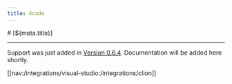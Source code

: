 ```yaml
---
title: Xcode
---
```


<PageCategory id="ides" />
# [${meta.title}]

---

Support was just added in [Version 0.6.4](/download/v0.6.4). Documentation will be added here shortly.


[[nav:/integrations/visual-studio:/integrations/clion]]
